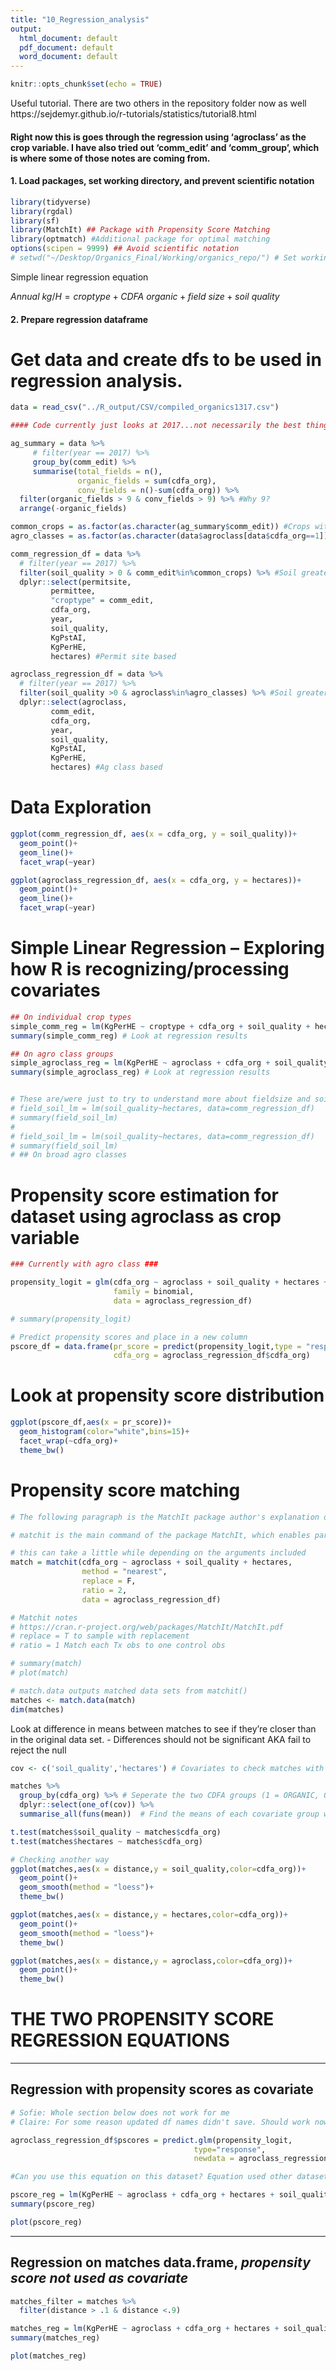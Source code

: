 ```yaml
---
title: "10_Regression_analysis"
output:
  html_document: default
  pdf_document: default
  word_document: default
---
```


```r
knitr::opts_chunk$set(echo = TRUE)
```

Useful tutorial. There are two others in the repository folder now as well
https://sejdemyr.github.io/r-tutorials/statistics/tutorial8.html

#### Right now this is goes through the regression using 'agroclass' as the crop variable. I have also tried out 'comm_edit' and 'comm_group', which is where some of those notes are coming from. 


#### 1. Load packages, set working directory, and prevent scientific notation
```r

library(tidyverse)
library(rgdal)
library(sf)
library(MatchIt) ## Package with Propensity Score Matching
library(optmatch) #Additional package for optimal matching
options(scipen = 9999) ## Avoid scientific notation
# setwd("~/Desktop/Organics_Final/Working/organics_repo/") # Set working directory to make relative filepath names work
```

Simple linear regression equation

$Annual~kg/H = croptype + CDFA~organic + field~size + soil~quality$

#### 2. Prepare regression dataframe

# Get data and create dfs to be used in regression analysis. 

```r

data = read_csv("../R_output/CSV/compiled_organics1317.csv")

#### Code currently just looks at 2017...not necessarily the best thing!!###

ag_summary = data %>% 
     # filter(year == 2017) %>% 
     group_by(comm_edit) %>% 
     summarise(total_fields = n(),
               organic_fields = sum(cdfa_org),
               conv_fields = n()-sum(cdfa_org)) %>% 
  filter(organic_fields > 9 & conv_fields > 9) %>% #Why 9?
  arrange(-organic_fields)

common_crops = as.factor(as.character(ag_summary$comm_edit)) #Crops with >0 fields conventional and organic for 2017
agro_classes = as.factor(as.character(data$agroclass[data$cdfa_org==1])) #Ag classes for organic 

comm_regression_df = data %>% 
  # filter(year == 2017) %>% 
  filter(soil_quality > 0 & comm_edit%in%common_crops) %>% #Soil greater >0 and for commodities defined by common_crops
  dplyr::select(permitsite,
         permittee,
         "croptype" = comm_edit,
         cdfa_org,
         year,
         soil_quality,
         KgPstAI,
         KgPerHE,
         hectares) #Permit site based

agroclass_regression_df = data %>% 
  # filter(year == 2017) %>% 
  filter(soil_quality >0 & agroclass%in%agro_classes) %>% #Soil greater >0 and for ag classes found for organic fields
  dplyr::select(agroclass,
         comm_edit,
         cdfa_org,
         year,
         soil_quality,
         KgPstAI,
         KgPerHE,
         hectares) #Ag class based
```

# Data Exploration
```r

ggplot(comm_regression_df, aes(x = cdfa_org, y = soil_quality))+
  geom_point()+
  geom_line()+
  facet_wrap(~year)

ggplot(agroclass_regression_df, aes(x = cdfa_org, y = hectares))+
  geom_point()+
  geom_line()+
  facet_wrap(~year)

```


# Simple Linear Regression -- Exploring how R is recognizing/processing covariates
```r

## On individual crop types
simple_comm_reg = lm(KgPerHE ~ croptype + cdfa_org + soil_quality + hectares, data = comm_regression_df) # Mainly to see how data is being read in regression
summary(simple_comm_reg) # Look at regression results

## On agro class groups
simple_agroclass_reg = lm(KgPerHE ~ agroclass + cdfa_org + soil_quality + hectares, data = agroclass_regression_df) # Mainly to see how data is being read in regression
summary(simple_agroclass_reg) # Look at regression results


# These are/were just to try to understand more about fieldsize and soil quality. 
# field_soil_lm = lm(soil_quality~hectares, data=comm_regression_df)
# summary(field_soil_lm)
# 
# field_soil_lm = lm(soil_quality~hectares, data=comm_regression_df)
# summary(field_soil_lm)
# ## On broad agro classes

```


# Propensity score estimation for dataset using agroclass as crop variable
```r
### Currently with agro class ###

propensity_logit = glm(cdfa_org ~ agroclass + soil_quality + hectares + year, 
                       family = binomial, 
                       data = agroclass_regression_df)

# summary(propensity_logit)

# Predict propensity scores and place in a new column
pscore_df = data.frame(pr_score = predict(propensity_logit,type = "response"),
                       cdfa_org = agroclass_regression_df$cdfa_org)

```


# Look at propensity score distribution
```r
ggplot(pscore_df,aes(x = pr_score))+
  geom_histogram(color="white",bins=15)+
  facet_wrap(~cdfa_org)+
  theme_bw()
```

# Propensity score matching
```r
# The following paragraph is the MatchIt package author's explanation of the matchit() function that I use below

# matchit is the main command of the package MatchIt, which enables parametric models for causal inference to work better by selecting well-matched subsets of the original treated and control groups. MatchIt implements the suggestions of Ho, Imai, King, and Stuart (2004) for improving parametric statistical models by preprocessing data with nonparametric matching methods. MatchIt implements a wide range of sophisticated matching methods, making it possible to greatly reduce the dependence of causal inferences on hard-to-justify, but commonly made, statistical modeling assumptions. The software also easily fits into existing research practices since, after preprocessing with MatchIt, researchers can use whatever parametric model they would have used without MatchIt, but produce inferences with substantially more robustness and less sensitivity to modeling assumptions. 

# this can take a little while depending on the arguments included
match = matchit(cdfa_org ~ agroclass + soil_quality + hectares, 
                method = "nearest", 
                replace = F,
                ratio = 2,
                data = agroclass_regression_df)

# Matchit notes
# https://cran.r-project.org/web/packages/MatchIt/MatchIt.pdf
# replace = T to sample with replacement
# ratio = 1 Match each Tx obs to one control obs

# summary(match)
# plot(match)

# match.data outputs matched data sets from matchit()
matches <- match.data(match)
dim(matches)
```


Look at difference in means between matches to see if they're closer than in the original data set. 
- Differences should not be significant AKA fail to reject the null
```r
cov <- c('soil_quality','hectares') # Covariates to check matches with

matches %>%
  group_by(cdfa_org) %>% # Seperate the two CDFA groups (1 = ORGANIC, 0 = CONVENTIONAL)
  dplyr::select(one_of(cov)) %>%
  summarise_all(funs(mean))  # Find the means of each covariate group within the org or conv groups

t.test(matches$soil_quality ~ matches$cdfa_org)
t.test(matches$hectares ~ matches$cdfa_org)

# Checking another way
ggplot(matches,aes(x = distance,y = soil_quality,color=cdfa_org))+
  geom_point()+
  geom_smooth(method = "loess")+
  theme_bw()

ggplot(matches,aes(x = distance,y = hectares,color=cdfa_org))+
  geom_point()+
  geom_smooth(method = "loess")+
  theme_bw()

ggplot(matches,aes(x = distance,y = agroclass,color=cdfa_org))+
  geom_point()+
  theme_bw()

```


# THE TWO PROPENSITY SCORE REGRESSION EQUATIONS
************
## Regression with **propensity scores as covariate**
```r

# Sofie: Whole section below does not work for me
# Claire: For some reason updated df names didn't save. Should work now?

agroclass_regression_df$pscores = predict.glm(propensity_logit, 
                                         type="response",
                                         newdata = agroclass_regression_df) 

#Can you use this equation on this dataset? Equation used other dataset

pscore_reg = lm(KgPerHE ~ agroclass + cdfa_org + hectares + soil_quality + pscores, data = agroclass_regression_df)
summary(pscore_reg)

plot(pscore_reg)
```


************
## Regression on **matches data.frame**, *propensity score not used as covariate*
```r

matches_filter = matches %>% 
  filter(distance > .1 & distance <.9)

matches_reg = lm(KgPerHE ~ agroclass + cdfa_org + hectares + soil_quality , data = matches_filter) 
summary(matches_reg)

plot(matches_reg)

```




